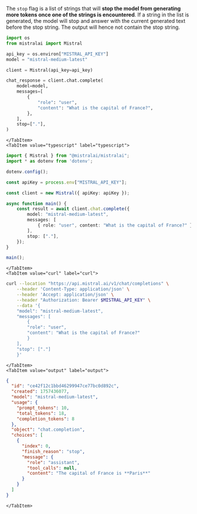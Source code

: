 
The `stop` flag is a list of strings that will **stop the model from generating more tokens once one of the strings is encountered**.
If a string in the list is generated, the model will stop and answer with the current generated text before the stop string.
The output will hence not contain the stop string.

<Tabs>
    <TabItem value="python" label="python" default>

```python
import os
from mistralai import Mistral

api_key = os.environ["MISTRAL_API_KEY"]
model = "mistral-medium-latest"

client = Mistral(api_key=api_key)

chat_response = client.chat.complete(
    model=model,
    messages=[
        {
            "role": "user",
            "content": "What is the capital of France?",
        },
    ],
    stop=["."],
)
```

    </TabItem>
    <TabItem value="typescript" label="typescript">

```typescript
import { Mistral } from "@mistralai/mistralai";
import * as dotenv from 'dotenv';

dotenv.config();

const apiKey = process.env["MISTRAL_API_KEY"];

const client = new Mistral({ apiKey: apiKey });

async function main() {
    const result = await client.chat.complete({
        model: "mistral-medium-latest",
        messages: [
            { role: "user", content: "What is the capital of France?" },
        ],
        stop: ["."],
    });
}

main();
```

    </TabItem>
    <TabItem value="curl" label="curl">

```bash
curl --location "https://api.mistral.ai/v1/chat/completions" \
    --header 'Content-Type: application/json' \
    --header 'Accept: application/json' \
    --header "Authorization: Bearer $MISTRAL_API_KEY" \
    --data '{
    "model": "mistral-medium-latest",
    "messages": [
        {
        "role": "user",
        "content": "What is the capital of France?"
        }
    ],
    "stop": ["."]
    }'
```

    </TabItem>
    <TabItem value="output" label="output">

```json
{
  "id": "ce42f12c1bbd46299947ce77bc0d892c",
  "created": 1757436077,
  "model": "mistral-medium-latest",
  "usage": {
    "prompt_tokens": 10,
    "total_tokens": 18,
    "completion_tokens": 8
  },
  "object": "chat.completion",
  "choices": [
    {
      "index": 0,
      "finish_reason": "stop",
      "message": {
        "role": "assistant",
        "tool_calls": null,
        "content": "The capital of France is **Paris**"
      }
    }
  ]
}
```

    </TabItem>
</Tabs>